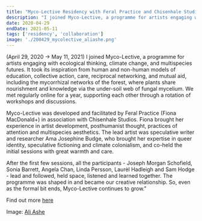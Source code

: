 ```yaml
---
title: "Myco-Lective Residency with Feral Practice and Chisenhale Studios"
description: "I joined Myco-Lective, a programme for artists engaging with ecological thinking, climate change, and multispecies futures. It took its inspiration from human and non-human models of education, collective action, care, reciprocal networking, and mutual aid, including the mycorrhizal networks of the forest, where plants share nourishment and knowledge via the under-soil web of fungal mycelium. We met regularly online for a year, supporting each other through a rotation of workshops and discussions. (April 29, 2020 → May 11, 2021)"
date: 2020-04-29
endDate: 2021-05-11
tags: ['residency', 'collaboration']
image: './200429_mycolective_aliashe.png'
---
```


(April 29, 2020 → May 11, 2021) I joined Myco-Lective, a programme for artists engaging with ecological thinking, climate change, and multispecies futures. It took its inspiration from human and non-human models of education, collective action, care, reciprocal networking, and mutual aid, including the mycorrhizal networks of the forest, where plants share nourishment and knowledge via the under-soil web of fungal mycelium. We met regularly online for a year, supporting each other through a rotation of workshops and discussions. 

Myco-Lective was developed and facilitated by Feral Practice (Fiona MacDonald+) in association with Chisenhale Studios. Fiona brought her experience in artist development, posthumanist thought, practices of attention and multispecies aesthetics. The lead artist was speculative writer and researcher Ama Josephine Budge, who brought her expertise in queer identity, speculative fictioning and climate colonialism, and co-held the initial sessions with great warmth and care. 

After the first few sessions, all the participants  - Joseph Morgan Schofield, Sonia Barrett, Angela Chan, Linda Persson, Laurèl Hadleigh and Sam Hodge - lead and followed, held space, listened and learned together. The programme was shaped in and became our creative relationship. So, even as the formal bit ends, Myco-Lective continues to grow."

Find out more [here](https://mycolective.cargo.site/Reading-List)

Image: [Ali Ashe](https://aliashe.com/myco-lective-net/)